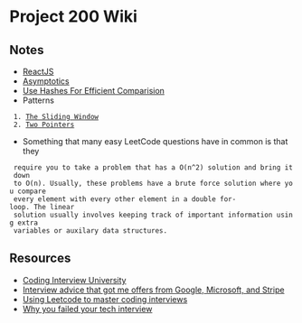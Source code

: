 = Project 200 Wiki =

== Notes ==
* [[ReactJS]]
* [[Asymptotics]]
* [[Use Hashes For Efficient Comparision]]
* Patterns
  1. [[The Sliding Window]]
  2. [[Two Pointers]]

* Something that many easy LeetCode questions have in common is that they
  require you to take a problem that has a O(n^2) solution and bring it down
  to O(n). Usually, these problems have a brute force solution where you compare
  every element with every other element in a double for-loop. The linear
  solution usually involves keeping track of important information using extra
  variables or auxilary data structures.

== Resources ==
* [[Coding Interview University]]
* [[Interview advice that got me offers from Google, Microsoft, and Stripe]]
* [[Using Leetcode to master coding interviews]]
* [[Why you failed your tech interview]]
